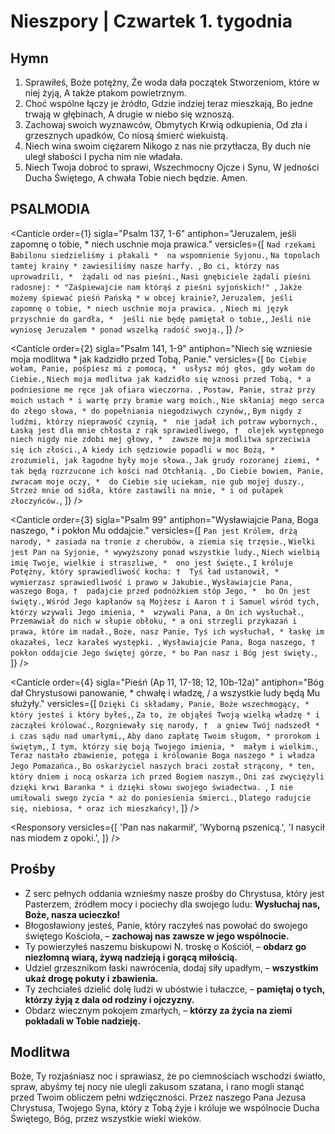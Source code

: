 # Nieszpory | Czwartek 1. tygodnia

<OpeningVersicle />

## Hymn

1. Sprawiłeś, Boże potężny,
   Że woda dała początek
   Stworzeniom, które w niej żyją,
   A także ptakom powietrznym.
2. Choć wspólne łączy je źródło,
   Gdzie indziej teraz mieszkają,
   Bo jedne trwają w głębinach,
   A drugie w niebo się wznoszą.
3. Zachowaj swoich wyznawców,
   Obmytych Krwią odkupienia,
   Od zła i grzesznych upadków,
   Co niosą śmierć wiekuistą.
4. Niech wina swoim ciężarem
   Nikogo z nas nie przytłacza,
   By duch nie uległ słabości
   I pycha nim nie władała.
5. Niech Twoja dobroć to sprawi,
   Wszechmocny Ojcze i Synu,
   W jedności Ducha Świętego,
   A chwała Tobie niech będzie. Amen.

## PSALMODIA

<Canticle
  order={1}
  sigla="Psalm 137, 1-6"
  antiphon="Jeruzalem, jeśli zapomnę o tobie, * niech uschnie moja prawica."
  versicles={[
    `Nad rzekami Babilonu siedzieliśmy i płakali * 
na wspomnienie Syjonu.`,
    `Na topolach tamtej krainy *
zawiesiliśmy nasze harfy. `,
    `Bo ci, którzy nas uprowadzili, * 
żądali od nas pieśni.`,
    `Nasi gnębiciele żądali pieśni radosnej: *
"Zaśpiewajcie nam którąś z pieśni syjońskich!" `,
    `Jakże możemy śpiewać pieśń Pańską *
w obcej krainie?`,
    `Jeruzalem, jeśli zapomnę o tobie, *
niech uschnie moja prawica. `,
    `Niech mi język przyschnie do gardła, * 
jeśli nie będę pamiętał o tobie,`,
    `Jeśli nie wyniosę Jeruzalem *
ponad wszelką radość swoją.`,
  ]}
/>

<Canticle
  order={2}
  sigla="Psalm 141, 1-9"
  antiphon="Niech się wzniesie moja modlitwa * jak kadzidło przed Tobą, Panie."
  versicles={[
    `Do Ciebie wołam, Panie, pośpiesz mi z pomocą, * 
usłysz mój głos, gdy wołam do Ciebie.`,
    `Niech moja modlitwa jak kadzidło się wznosi przed Tobą, *
a podniesione me ręce jak ofiara wieczorna. `,
    `Postaw, Panie, straż przy moich ustach *
i wartę przy bramie warg moich.`,
    `Nie skłaniaj mego serca do złego słowa, *
do popełniania niegodziwych czynów,`,
    `Bym nigdy z ludźmi, którzy nieprawość czynią, * 
nie jadał ich potraw wybornych.`,
    `Łaską jest dla mnie chłosta z rąk sprawiedliwego, † 
olejek występnego niech nigdy nie zdobi mej głowy, * 
zawsze moja modlitwa sprzeciwia się ich złości.`,
    `A kiedy ich sędziowie popadli w moc Bożą, * 
zrozumieli, jak łagodne były moje słowa.`,
    `Jak grudy rozoranej ziemi, *
tak będą rozrzucone ich kości nad Otchłanią. `,
    `Do Ciebie bowiem, Panie, zwracam moje oczy, * 
do Ciebie się uciekam, nie gub mojej duszy.`,
    `Strzeż mnie od sidła, które zastawili na mnie, *
i od pułapek złoczyńców.`,
  ]}
/>

<Canticle
  order={3}
  sigla="Psalm 99"
  antiphon="Wysławiajcie Pana, Boga naszego, * i pokłon Mu oddajcie."
  versicles={[
    `Pan jest Królem, drżą narody, *
zasiada na tronie z cherubów, a ziemia się trzęsie.`,
    `Wielki jest Pan na Syjonie, *
wywyższony ponad wszystkie ludy.`,
    `Niech wielbią imię Twoje, wielkie i straszliwe, * 
ono jest święte.`,
    `I króluje Potężny, który sprawiedliwość kocha: † 
Tyś ład ustanowił, *
wymierzasz sprawiedliwość i prawo w Jakubie.`,
    `Wysławiajcie Pana, waszego Boga, † 
padajcie przed podnóżkiem stóp Jego, * 
bo On jest święty.`,
    `Wśród Jego kapłanów są Mojżesz i Aaron †
i Samuel wśród tych, którzy wzywali Jego imienia, * 
wzywali Pana, a On ich wysłuchał.`,
    `Przemawiał do nich w słupie obłoku, *
a oni strzegli przykazań i prawa, które im nadał.`,
    `Boże, nasz Panie, Tyś ich wysłuchał, *
łaskę im okazałeś, lecz karałeś występki. `,
    `Wysławiajcie Pana, Boga naszego, †
pokłon oddajcie Jego świętej górze, *
bo Pan nasz i Bóg jest święty.`,
  ]}
/>

<Canticle
  order={4}
  sigla="Pieśń (Ap 11, 17-18; 12, 10b-12a)"
  antiphon="Bóg dał Chrystusowi panowanie, * chwałę i władzę, / a wszystkie ludy będą Mu służyły."
  versicles={[
    `Dzięki Ci składamy, Panie, Boże wszechmogący, * 
który jesteś i który byłeś,`,
    `Za to, że objąłeś Twoją wielką władzę *
i zacząłeś królować.`,
    `Rozgniewały się narody, † 
a gniew Twój nadszedł *
i czas sądu nad umarłymi,`,
    `Aby dano zapłatę Twoim sługom, *
prorokom i świętym,`,
    `I tym, którzy się boją Twojego imienia, * 
małym i wielkim.`,
    `Teraz nastało zbawienie, potęga i królowanie Boga naszego *
i władza Jego Pomazańca.`,
    `Bo oskarżyciel naszych braci został strącony, *
ten, który dniem i nocą oskarża ich przed Bogiem naszym.`,
    `Oni zaś zwyciężyli dzięki krwi Baranka *
i dzięki słowu swojego świadectwa. `,
    `I nie umiłowali swego życia *
aż do poniesienia śmierci.`,
    `Dlatego radujcie się, niebiosa, *
oraz ich mieszkańcy!`,
  ]}
/>

<Passage
  sigla="1 P 1, 22-23"
  passage="Skoro już dusze swoje uświęciliście, będąc posłuszni prawdzie celem zdobycia nieobłudnej miłości bratniej i siostrzanej, jedni drugich gorąco czystym sercem umiłujcie. Jesteście bowiem ponownie do życia powołani nie z ginącego nasienia, ale z niezniszczalnego, dzięki słowu Boga, które jest żywe i trwa."
/>

<Responsory
  versicles={[
    'Pan nas nakarmił',
    'Wyborną pszenicą.',
    'I nasycił nas miodem z opoki.',
  ]}
/>

<Magnificat antiphon="Pragnących sprawiedliwości * nakarmił Pan i nasycił dobrami." />

## Prośby

- Z serc pełnych oddania wznieśmy nasze prośby do Chrystusa, który jest Pasterzem, źródłem mocy i pociechy dla swojego ludu: **Wysłuchaj nas, Boże, nasza ucieczko!**
- Błogosławiony jesteś, Panie, który raczyłeś nas powołać do swojego świętego Kościoła, – **zachowaj nas zawsze w jego wspólnocie.**
- Ty powierzyłeś naszemu biskupowi N. troskę o Kościół, – **obdarz go niezłomną wiarą, żywą nadzieją i gorącą miłością.**
- Udziel grzesznikom łaski nawrócenia, dodaj siły upadłym, – **wszystkim ukaż drogę pokuty i zbawienia.**
- Ty zechciałeś dzielić dolę ludzi w ubóstwie i tułaczce, – **pamiętaj o tych, którzy żyją z dala od rodziny i ojczyzny.**
- Obdarz wiecznym pokojem zmarłych, – **którzy za życia na ziemi pokładali w Tobie nadzieję.**

<CustomIntercessions />

<KyrieEleison />

<LordsPrayer />

## Modlitwa

Boże, Ty rozjaśniasz noc i sprawiasz, że po ciemnościach wschodzi światło, spraw, abyśmy tej nocy nie ulegli zakusom szatana, i rano mogli stanąć przed Twoim obliczem pełni wdzięczności. Przez naszego Pana Jezusa Chrystusa, Twojego Syna, który z Tobą żyje i króluje we wspólnocie Ducha Świętego, Bóg, przez wszystkie wieki wieków.

<Amen />

<BlessingAndConcludingVersicle />

<SalveRegina />
